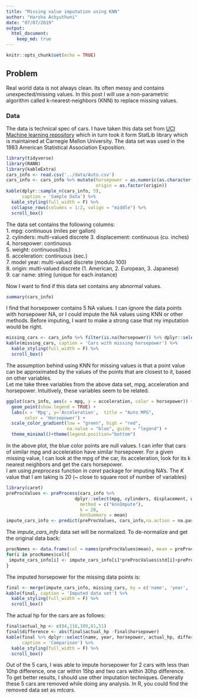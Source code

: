 ```yaml
---
title: "Missing value imputation using KNN"
author: "Harsha Achyuthuni"
date: "07/07/2019"
output: 
  html_document:
    keep_md: true
---
```


```r
knitr::opts_chunk$set(echo = TRUE)
```

## Problem

Real world data is not always clean. Its often messy and contains unexpected/missing values. In this post I will use a non-parametric algorithm called k-nearest-neighbors (KNN) to replace missing values.   

### Data
The data is technical spec of cars. I have taken this data set from [UCI Machine learning repository](https://archive.ics.uci.edu/ml/datasets/auto+mpg) which in turn took it form StatLib library which is maintained at Carnegie Mellon University. The data set was used in the 1983 American Statistical Association Exposition.   
 
```r
library(tidyverse)
library(RANN)
library(kableExtra)
cars_info <- read.csv('../data/Auto.csv')
cars_info <- cars_info %>% mutate(horsepower = as.numeric(as.character(horsepower)),
                                  origin = as.factor(origin))
kable(dplyr::sample_n(cars_info, 5),
      caption = 'Sample Data') %>% 
  kable_styling(full_width = F) %>%
  collapse_rows(columns = 1:2, valign = "middle") %>% 
  scroll_box()
```

The data set contains the following columns:  
1. mpg: continuous  (miles per gallon)  
2. cylinders: multi-valued discrete 
3. displacement: continuous (cu. inches)  
4. horsepower: continuous  
5. weight: continuous(lbs.)  
6. acceleration: continuous (sec.)  
7. model year: multi-valued discrete (modulo 100)  
8. origin: multi-valued discrete (1. American, 2. European, 3. Japanese)   
9. car name: string (unique for each instance)  

Now I want to find if this data set contains any abnormal values.
```r
summary(cars_info)
```

I find that horsepower contains 5 NA values. I can ignore the data points with horsepower NA, or I could impute the NA values using KNN or other methods. Before imputing, I want to make a strong case that my imputation would be right.  
```r
missing_cars <- cars_info %>% filter(is.na(horsepower)) %>% dplyr::select(mpg, cylinders, displacement, weight, acceleration, year, origin, name)
kable(missing_cars, caption = 'Cars with missing horsepower') %>% 
  kable_styling(full_width = F) %>%
  scroll_box()
```

The assumption behind using KNN for missing values is that a point value can be approximated by the values of the points that are closest to it, based on other variables.  
Let me take three variables from the above data set, mpg, acceleration and horsepower. Intuitively, these variables seem to be related.  
```r
ggplot(cars_info, aes(x = mpg, y = acceleration, color = horsepower)) + 
  geom_point(show.legend = TRUE) +
  labs(x = 'Mpg', y='Acceleration',  title = "Auto MPG",
       color = 'Horsepower') + 
  scale_color_gradient(low = "green", high = "red",
                       na.value = "blue", guide = "legend") +
  theme_minimal()+theme(legend.position="bottom")
```

In the above plot, the blue color points are null values. I can infer that cars of similar mpg and acceleration have similar horsepower. For a given missing value, I can look at the mpg of the car, its acceleration, look for its k nearest neighbors and get the cars horsepower.  
I am using *preprocess* function in *caret* package for imputing NA's. The *K* value that I am taking is 20 (~ close to square root of number of variables)
```r
library(caret)
preProcValues <- preProcess(cars_info %>% 
                          dplyr::select(mpg, cylinders, displacement, weight, acceleration, origin, horsepower),
                            method = c("knnImpute"),
                            k = 20,
                            knnSummary = mean)
impute_cars_info <- predict(preProcValues, cars_info,na.action = na.pass)
```

The *impute_cars_info* data set will be normalized. To de-normalize and get the original data back: 
```r
procNames <- data.frame(col = names(preProcValues$mean), mean = preProcValues$mean, sd = preProcValues$std)
for(i in procNames$col){
 impute_cars_info[i] <- impute_cars_info[i]*preProcValues$std[i]+preProcValues$mean[i] 
}
```


The imputed horsepower for the missing data points is:  
```r
final <- merge(impute_cars_info, missing_cars, by = c('name', 'year', 'origin','mpg', 'cylinders', 'displacement', 'weight', 'acceleration'))
kable(final, caption = 'Imputed data set') %>% 
  kable_styling(full_width = F) %>%
  scroll_box()
```

The actual hp for the cars are as follows:
```r
final$actual_hp <- c(84,118,100,81,51)
final$difference <- abs(final$actual_hp -final$horsepower)
kable(final %>% dplyr::select(name, year, horsepower, actual_hp, difference), 
      caption = 'Comparison') %>% 
  kable_styling(full_width = F) %>%
  scroll_box()
```

Out of the 5 cars, I was able to impute horsepower for 2 cars with less than 10hp difference, one car within 15hp and two cars within 30hp difference. To get better results, I should use other imputation techniques. Generally these 5 cars are removed while doing any analysis. In R, you could find the removed data set as *mtcars*.   